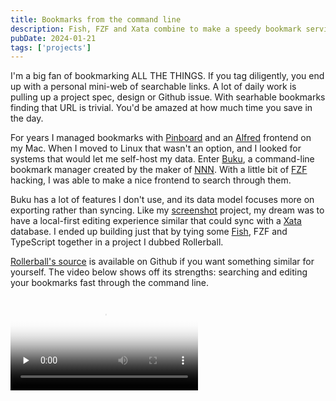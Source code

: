 ```yaml
---
title: Bookmarks from the command line
description: Fish, FZF and Xata combine to make a speedy bookmark service
pubDate: 2024-01-21
tags: ['projects']
---
```



I'm a big fan of bookmarking ALL THE THINGS. If you tag diligently, you end up with a personal mini-web of searchable links. A lot of daily work is pulling up a project spec, design or Github issue. With searhable bookmarks finding that URL is trivial. You'd be amazed at how much time you save in the day.

For years I managed bookmarks with [Pinboard](https://pinboard.in/) and an [Alfred](https://www.alfredapp.com/) frontend on my Mac. When I moved to Linux that wasn't an option, and I looked for systems that would let me self-host my data. Enter [Buku](https://github.com/jarun/buku), a command-line bookmark manager created by the maker of [NNN](https://github.com/jarun/nnn). With a little bit of [FZF](https://github.com/junegunn/fzf) hacking, I was able to make a nice frontend to search through them.

Buku has a lot of features I don't use, and its data model focuses more on exporting rather than syncing. Like my [screenshot](/posts/screenshot-app) project, my dream was to have a local-first editing experience similar that could sync with a [Xata](https://xata.io) database. I ended up building just that by tying some [Fish](https://fishshell.com/), FZF and TypeScript together in a project I dubbed Rollerball.

[Rollerball's source](https://github.com/snide/rollerball) is available on Github if you want something similar for yourself. The video below shows off its strengths: searching and editing your bookmarks fast through the command line.

<video controls preload="none" poster="https://us-east-1.storage.xata.sh/u5d8jr43qh4hvd83d3u7es0plc">
  <source src="https://us-east-1.storage.xata.sh/mp63pi17112h31gauciqvn7su8" type="video/mp4" />
</video>
